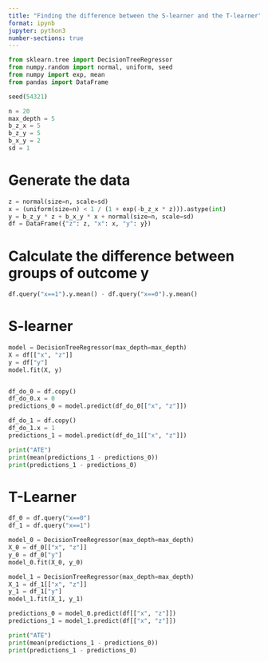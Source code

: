 ```yaml
---
title: "Finding the difference between the S-learner and the T-learner"
format: ipynb
jupyter: python3
number-sections: true
---
```



```python
from sklearn.tree import DecisionTreeRegressor
from numpy.random import normal, uniform, seed
from numpy import exp, mean
from pandas import DataFrame

seed(54321)

n = 20
max_depth = 5
b_z_x = 5
b_z_y = 5
b_x_y = 2
sd = 1
```


# Generate the data
```python
z = normal(size=n, scale=sd)
x = (uniform(size=n) < 1 / (1 + exp(-b_z_x * z))).astype(int)
y = b_z_y * z + b_x_y * x + normal(size=n, scale=sd)
df = DataFrame({"z": z, "x": x, "y": y})
```


# Calculate the difference between groups of outcome y
```python
df.query("x==1").y.mean() - df.query("x==0").y.mean()
```


# S-learner
```python
model = DecisionTreeRegressor(max_depth=max_depth)
X = df[["x", "z"]]
y = df["y"]
model.fit(X, y)


df_do_0 = df.copy()
df_do_0.x = 0
predictions_0 = model.predict(df_do_0[["x", "z"]])

df_do_1 = df.copy()
df_do_1.x = 1
predictions_1 = model.predict(df_do_1[["x", "z"]])

print("ATE")
print(mean(predictions_1 - predictions_0))
print(predictions_1 - predictions_0)
```


# T-Learner
```python
df_0 = df.query("x==0")
df_1 = df.query("x==1")

model_0 = DecisionTreeRegressor(max_depth=max_depth)
X_0 = df_0[["x", "z"]]
y_0 = df_0["y"]
model_0.fit(X_0, y_0)

model_1 = DecisionTreeRegressor(max_depth=max_depth)
X_1 = df_1[["x", "z"]]
y_1 = df_1["y"]
model_1.fit(X_1, y_1)

predictions_0 = model_0.predict(df[["x", "z"]])
predictions_1 = model_1.predict(df[["x", "z"]])

print("ATE")
print(mean(predictions_1 - predictions_0))
print(predictions_1 - predictions_0)
```

